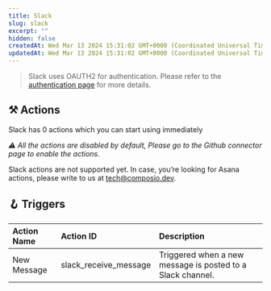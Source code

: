 ```yaml
---
title: Slack
slug: slack
excerpt: ""
hidden: false
createdAt: Wed Mar 13 2024 15:31:02 GMT+0000 (Coordinated Universal Time)
updatedAt: Wed Mar 13 2024 15:31:02 GMT+0000 (Coordinated Universal Time)
---
```


> Slack uses OAUTH2 for authentication. Please refer to the [authentication page](/docs/authentication) for more details.





## ⚒️ Actions

Slack has 0 actions which you can start using immediately

 _⚠️ All the actions are disabled by default, Please go to the Github connector page to enable the actions._

Slack actions are not supported yet. In case, you’re looking for Asana actions, please write to us at tech@composio.dev.

## 🪝 Triggers


| Action Name            | Action ID                   | Description                                       |
| :--------------------- | :-------------------------- | :------------------------------------------------ |
| New Message | slack_receive_message | Triggered when a new message is posted to a Slack channel. |
